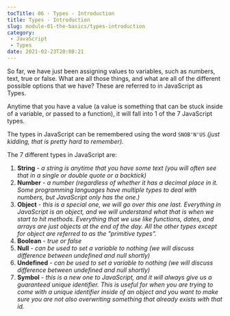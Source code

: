 ```yaml
---
tocTitle: 06 - Types - Introduction
title: Types - Introduction
slug: module-01-the-basics/types-introduction
category:
 - JavaScript
 - Types
date: 2021-02-23T20:08:21
---
```


So far, we have just been assigning values to variables, such as numbers, text, true or false. What are all those things, and what are all of the different possible options that we have? These are referred to in JavaScript as Types.

Anytime that you have a value (a value is something that can be stuck inside of a variable, or passed to a function), it will fall into 1 of the 7 JavaScript types.

The types in JavaScript can be remembered using the word `SNOB'N'US` _(just kidding, that is pretty hard to remember)._

The 7 different types in JavaScript are:

1. **String** - _a string is anytime that you have some text (you will often see that in a single or double quote or a backtick)_
1. **Number** - _a number (regardless of whether it has a decimal place in it. Some programming languages have multiple types to deal with numbers, but JavaScript only has the one.)_
1. **Object** - _this is a special one, we will go over this one last. Everything in JavaScript is an object, and we will understand what that is when we start to hit methods. Everything that we use like functions, dates, and arrays are just objects at the end of the day. All the other types except for object are referred to as the "primitive types"._
1. **Boolean** - _true or false_
1. **Null** - _can be used to set a variable to nothing (we will discuss difference between undefined and null shortly)_
1. **Undefined** - _can be used to set a variable to nothing (we will discuss difference between undefined and null shortly)_
1. **Symbol** - _this is a new one to JavaScript, and it will always give us a guaranteed unique identifier. This is useful for when you are trying to come with a unique identifier inside of an object and you want to make sure you are not also overwriting something that already exists with that id._
